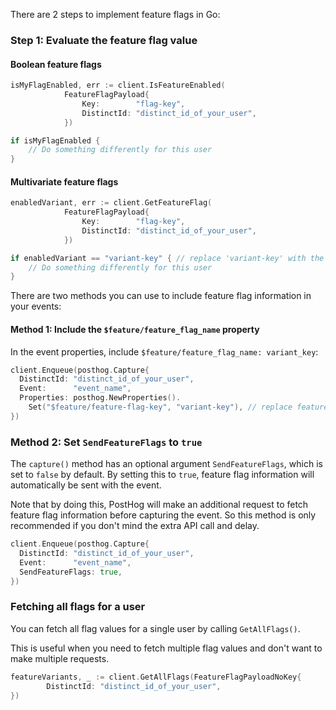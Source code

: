 There are 2 steps to implement feature flags in Go:

### Step 1: Evaluate the feature flag value

#### Boolean feature flags

```go
isMyFlagEnabled, err := client.IsFeatureEnabled(
            FeatureFlagPayload{
                Key:        "flag-key",
                DistinctId: "distinct_id_of_your_user",
            })

if isMyFlagEnabled {
    // Do something differently for this user
}
```

#### Multivariate feature flags

```go
enabledVariant, err := client.GetFeatureFlag(
            FeatureFlagPayload{
                Key:        "flag-key",
                DistinctId: "distinct_id_of_your_user",
            })

if enabledVariant == "variant-key" { // replace 'variant-key' with the key of your variant
    // Do something differently for this user
}
```


<IncludePropertyInEvents />

There are two methods you can use to include feature flag information in your events:

#### Method 1: Include the `$feature/feature_flag_name` property

 In the event properties, include `$feature/feature_flag_name: variant_key`:

```go
client.Enqueue(posthog.Capture{
  DistinctId: "distinct_id_of_your_user",
  Event:      "event_name",
  Properties: posthog.NewProperties().
    Set("$feature/feature-flag-key", "variant-key"), // replace feature-flag-key with your flag key. Replace 'variant-key' with the key of your variant
})
```

### Method 2: Set `SendFeatureFlags` to `true`

The `capture()` method has an optional argument `SendFeatureFlags`, which is set to `false` by default. By setting this to `true`, feature flag information will automatically be sent with the event.

Note that by doing this, PostHog will make an additional request to fetch feature flag information before capturing the event. So this method is only recommended if you don't mind the extra API call and delay.

```go
client.Enqueue(posthog.Capture{
  DistinctId: "distinct_id_of_your_user",
  Event:      "event_name",
  SendFeatureFlags: true,
})
```

### Fetching all flags for a user

You can fetch all flag values for a single user by calling `GetAllFlags()`.

This is useful when you need to fetch multiple flag values and don't want to make multiple requests.

```go  
featureVariants, _ := client.GetAllFlags(FeatureFlagPayloadNoKey{
        DistinctId: "distinct_id_of_your_user",
})
```


<GoOverrideServerProperties />
